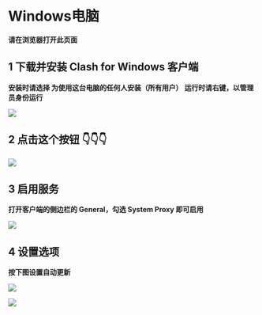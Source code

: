 # Windows电脑
**请在浏览器打开此页面**

## 1 下载并安装 Clash for Windows 客户端
**安装时请选择 为使用这台电脑的任何人安装（所有用户）**
**运行时请右键，以管理员身份运行**



[![](windows/button_download.svg)](https://ghproxy.com/https://github.com/Fndroid/clash_for_windows_pkg/releases/download/0.18.6/Clash.for.Windows.Setup.0.18.6.exe)


## 2 点击这个按钮 👇👇👇

[![](windows/button_import.svg)](clash://install-config?url=https://cdn.jsdelivr.net/gh/ssrsub/ssr@master/Clash.yml)

## 3 启用服务
**打开客户端的侧边栏的 General，勾选 System Proxy 即可启用**

![](windows/windows01.png)

## 4 设置选项
**按下图设置自动更新**

![](windows/windows02.png)

![](windows/windows03.png)